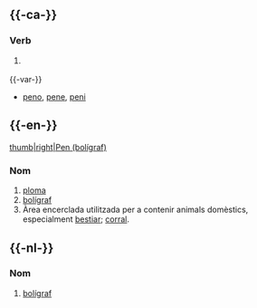 {{vegeu|PEN}}

== {{-ca-}} ==

=== Verb ===
{{verb-forma|ca|penar}}

# {{marca-nocat|ca|balear|alguerès}} {{ca-forma-conj|penar|1|pres|ind}}

{{-var-}}
* [[peno]], [[pene]], [[peni]]

== {{-en-}} ==
[[Fitxer:Ballpoint-pen-parts.jpg|thumb|right|Pen (bolígraf)]]
{{pronafi|en|/pɛn/}} {{àudio simple|En-us-pen.ogg|àudio (EUA)}}

=== Nom ===
{{en-nom}}

# [[ploma]]
# [[bolígraf]]
# Àrea encerclada utilitzada per a contenir animals domèstics, especialment [[bestiar]]; [[corral]].

== {{-nl-}} ==
{{pronafi|nl|/pɛn/}}

=== Nom ===
{{lema|nl|nom|plural|pennen}}

# [[bolígraf]]
